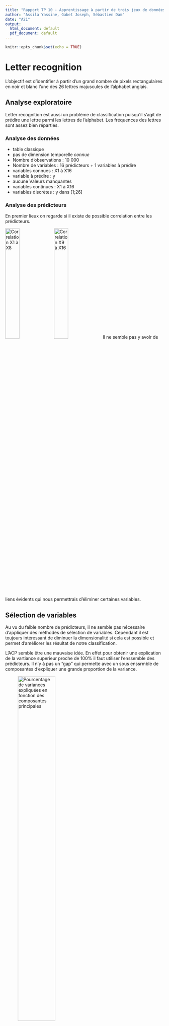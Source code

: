 ```yaml
---
title: "Rapport TP 10 - Apprentissage à partir de trois jeux de données réelles"
author: "Assila Yassine, Gabet Joseph, Sébastien Dam"
date: "A21"
output:
  html_document: default
  pdf_document: default
---
```


```r
knitr::opts_chunk$set(echo = TRUE)
```

# Letter recognition

L'objectif est d'identifier à partir d'un grand nombre de pixels rectangulaires en noir et blanc l'une des 26 lettres majuscules de l'alphabet anglais.

## Analyse exploratoire

Letter recognition est aussi un problème de classification puisqu'il s'agit de prédire une lettre parmi les lettres de l'alphabet. Les fréquences des lettres sont assez bien réparties. 

### Analyse des données

* table classique
* pas de dimension temporelle *connue*
* Nombre d’observations : 10 000
* Nombre de variables : 16 prédicteurs + 1 variables à prédire
* variables connues : X1 à X16
* variable à prédire : y
* aucune Valeurs manquantes
* variables continues : X1 à X16
* variables discrètes : y dans [1;26]

### Analyse des prédicteurs

En premier lieux on regarde si il existe de possible correlation entre les prédicteurs.

![Correlation X1 à X8](corre1.png){width=30%} 
![Correlation X9 à X16](corre2.png){width=30%} 
Il ne semble pas y avoir de liens évidents qui nous permettrais d'éliminer certaines variables.

## Sélection de variables

Au vu du faible nombre de prédicteurs, il ne semble pas nécessaire d'appliquer des méthodes de sélection de variables. 
Cependant il est toujours intéressant de diminuer la dimensionalité si cela est possible et permet d'améliorer les résultat de notre classification.

L'ACP semble être une mauvaise idée. En effet pour obtenir une explication de la vartiance superieur proche de 100% il faut utiliser l'enssemble des prédicteurs. Il n'y à pas un "gap" qui permette avec un sous enssrmble de composantes d'expliquer une grande proportion de la variance.

![Pourcentage de variances expliquées en fonction des composantes principales](ACP_letter.png){width=53%} 

Une autrre idée est de sélectionner les variables qui ont la plus grande importance dans le modèle de la randomForest.

![Importances des variables, forêt aléaroire](rf_letter.png){width=53%} 
Cette idée est notament renforcé par le fait que les modèle basé sur la forête aléatoire se trouvent être les plus performants (entre 2% et 3% de taux d'erreur).

Enfin nous testons les modèle de sélection de variable ridge et lasso. Mais ceux-ci ne ^résentent pas de très bonne performance (relativement aux autres méthodes testers). Ce qui conforte l'idée qu'une sélection de variable ne semble pas être ici très pertinente.

## Entraînement des modèles

Nous appliquons les algorithmes de classifications suivants : Naive Bayes (NB), K plus proches voisins (KNN), Analyse Discriminante Linéaire (LDA), Analyse Discriminante Quadratique (QDA), Analyse Discriminante Factorielle (FDA), Régression Logistique (RL), Ridge, Lasso, arbre de classfication (TREE), arbre de classification élagué (pTREE), Bagging, Forêt Aléatoire (RF), Forêt Aléatoire avec recherche du paramètre optimal mtry, mélange aléatoire gaussien (GMM), mélange aléatoire gaussien avec analyse discriminante (GMM_EDDA), séparateur à Vaste Marge (KSVM) avec plusieurs noyaux, résaux de neurone. 

Ces algorithmes sont dans un premiers temps tester avec l'ensssemble des prédicteurs. Cette première étude nous permet de voir si des modèle se distingue déjà fortement des autres, ce qui nous permettra une étude aprofondie. 

Pour chaque modèle, nous réalisons une validation croisée à 10 plis. Pour certains classifieurs nécessitant de spécifier un hyperparamètre, nous utilisons une validation croisée imbriquée pour obtenir l'hyperparamètre optimal. 


|     **Modèle**     |   KNN  | Ridge | Lasso | Elastic Net | RF | SVM |
|--------------|:------:|:-----:|:-------:|:-------------:|:----:|:-----:|
| **Hyperparamètre** | K = 22 | $\bar{\lambda}$ = 0.033 | $\bar{\lambda}$ = 0.00072 | $\bar{\lambda}$ = 0.00663, $\bar{\alpha}$ = 1 |  $\lambda$ = 20  |  C = 1   |
Table: Valeur des hyperparamètres optimaux pour chaque modèle

### packages

### KSVM

Au cours de nos tests, nous essayons d'appliquer le modèle de sépoarateur à vaste marge avec le noyaux "Radial Basis Function". Pour ce faire oncalcul dans un premier temps l'erreur que l'on obtients pour différentes valeurs de C : 0.001, 0.01, 1, 10, 100, 1 000, 100 000. On s'apérçois alors de l'éfficacité du modèle qui à une erreur miniamle pour C = 10 de 4,7%.
Ce résultats très encourageant aux vues des performances des autres modèles (seul les modèles de forêt aléatoire font mieux), nous pousse à approfondire nos recherche sur ce type de solution.
Ainsi pour chaque type de noyaux nous essyons de déterminer le taux d'erreur en fonction de l'hyperparamètre C.

![Erreur KSVM noyaux "plynome" en fonction de l'hyperparamètre C](C_poly.png){width=20%} 

![Erreur KSVM noyaux "Laplace" en fonction de l'hyperparamètre C](C_laplace.png){width=20%}

![Erreur KSVM noyaux "radial basis function" en fonction de l'hyperparamètre C](C_rbfdot.png){width=20%}

![Erreur KSVM noyaux "Bessel" en fonction de l'hyperparamètre C](C_bessel.png){width=20%}

![Erreur KSVM noyaux "tangente hyperbolique" en fonction de l'hyperparamètre C](C_tanhdot.png){width=20%}


|     **Noyaux**     | RBF | Laplace | Bessel | polynome | tanh |
|--------------------|:------:|:-----:|:-----:|:-----:|:-----:|
| **taux d'erreur miniaml** | 0.423 | 0.0445 | 0.269 | 0.1484 | > 0.8 |
| **C correspondant** | 100 | 10 | 0.1 | 1 | 0.01 |
Table: Valeur des hyperparamètres optimaux pour chaque modèle

On constate que les deux modèle qui se distingue des autres par leurs bonne performance sont ceux qui utilisent le noyau "Laplace" ainsi que le noyau "Radial Basis fuinction". Il est normale que ces deux modèle ai des résultats très proche car les fonction de noyaux sont similaire. 
Ainsi KSVM donne de très bonne performance de 4.42% de taux d'erreur avec le noyaux "Laplace".

Enfin puisque le modèle de séparateur à vaste marge se distingue des autres pour ces deux noyaux, nous aprofondissons nos recherche en essayant d'appliquer une sélection de variable en returant celle qui sont moins important aux sens de la forêt aléatoire. Cependdant o,n constate que chaque prédicteurs enlevé augment le taux d'erreurs, continuant de nous convaicnre de la non pertinence d'une séléction de variable.

## Résultats

Après avoir testé tous les modèles, nous obtenons la figure ci-dessous résumant le taux d'erreur selon chaque modèle. Nous constatons que les modèles sont globalement plutôt performants avec des écart-types inégaux mais relativement faibles. 
En effet étant donné qu'il y a 26 classe, le taux d'erreur d'une classification aléatoire est de 25/26 et ici, le pire modèle à un taux d'erreur inferieur à 50%.

![Résultats des modèles pour le dataset `Phonèmes`](resultats_phonemes.png)

|     **Modèle**     | LDA | QDA | FDA | NB | KNN | Ridge | Lasso | TREE | pTREE |  mtry | SVM RBF | SVM Laplace |
|--------------|:------:|:-----:|:-------:|:-------------:|:----:|:-----:|:-----:|
| **Taux d'erreur** | K = 22 | $\bar{\lambda}$ = 0.033 | $\bar{\lambda}$ = 0.00072 | $\bar{\lambda}$ = 0.00663, $\bar{\alpha}$ = 1 |  $\lambda$ = 20  |  C = 10   | C = 100 |
Table: Erreur moyenne de la validation croisé pour chaque modèle

Les modèles basé sur les separateurs à vste marge, précédé par les modèle de forête aléatoie semble particulièrement performant (moins de 5% de taux d'erreurs). De plus ces modèles sont ceux qui présentes les variuances les plus faible. Enfin au vue de la grande différence des taux d'erreur observé suivant ces modèle, ce critère semble suffisament pertinent pour distingué les modèles.

Ainsi, en conclusion, nous choisissons le modèle de la **forêt aléatoire avec mtry = 6**. 